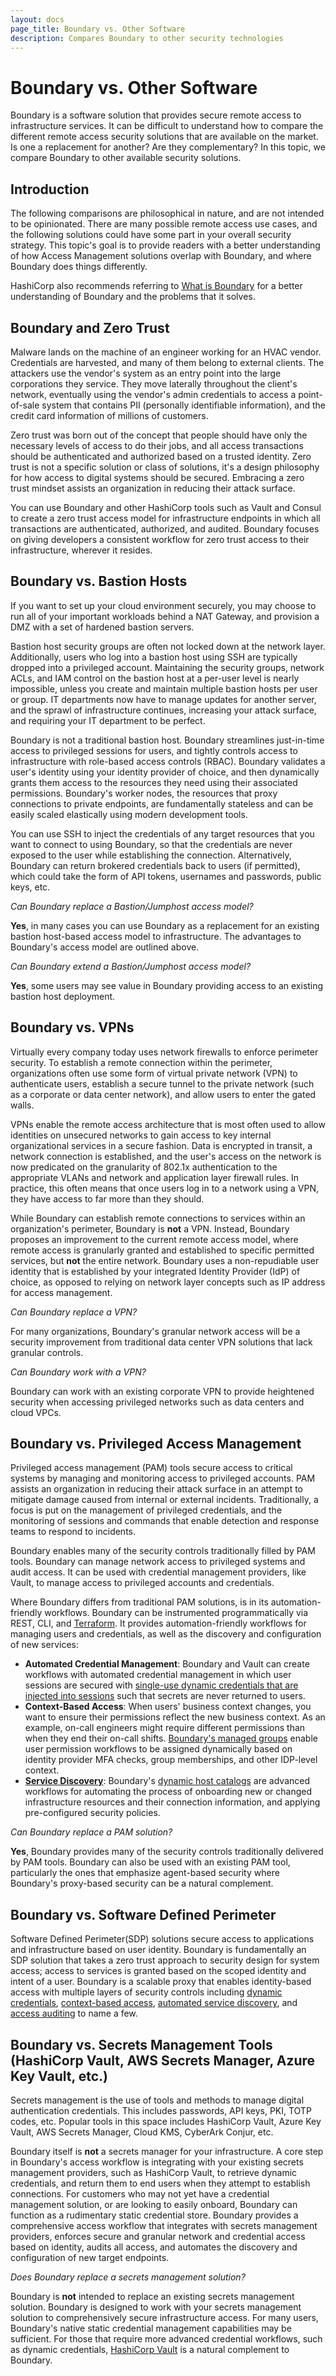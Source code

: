 ```yaml
---
layout: docs
page_title: Boundary vs. Other Software
description: Compares Boundary to other security technologies
---
```


# Boundary vs. Other Software

Boundary is a software solution that provides secure remote access to infrastructure services.
It can be difficult to understand how to compare the different remote access security solutions that are available on the market.
Is one a replacement for another?
Are they complementary?
In this topic, we compare Boundary to other available security solutions.

## Introduction

The following comparisons are philosophical in nature, and are not intended to be opinionated.
There are many possible remote access use cases, and the following solutions could have some part in your overall security strategy.
This topic's goal is to provide readers with a better understanding of how Access Management solutions overlap with Boundary, and where Boundary does things differently.

HashiCorp also recommends referring to [What is Boundary](/docs/what-is-boundary) for a better understanding of Boundary and the problems that it solves.

## Boundary and Zero Trust

Malware lands on the machine of an engineer working for an HVAC vendor.
Credentials are harvested, and many of them belong to external clients.
The attackers use the vendor's system as an entry point into the large corporations they service.
They move laterally throughout the client's network, eventually using the vendor's admin credentials to access a point-of-sale system that contains PII (personally identifiable information), and the credit card information of millions of customers.

Zero trust was born out of the concept that people should have only the necessary levels of access to do their jobs, and all access transactions should be authenticated and authorized based on a trusted identity.
Zero trust is not a specific solution or class of solutions, it's a design philosophy for how access to digital systems should be secured.
Embracing a zero trust mindset assists an organization in reducing their attack surface.

You can use Boundary and other HashiCorp tools such as Vault and Consul to create a zero trust access model for infrastructure endpoints in which all transactions are authenticated, authorized, and audited.
Boundary focuses on giving developers a consistent workflow for zero trust access to their infrastructure, wherever it resides.

## Boundary vs. Bastion Hosts

If you want to set up your cloud environment securely, you may choose to run all of your important workloads behind a NAT Gateway, and provision a DMZ with a set of hardened bastion servers.

Bastion host security groups are often not locked down at the network layer.
Additionally, users who log into a bastion host using SSH are typically dropped into a privileged account.
Maintaining the security groups, network ACLs, and IAM control on the bastion host at a per-user level is nearly impossible, unless you create and maintain multiple bastion hosts per user or group.
IT departments now have to manage updates for another server, and the sprawl of infrastructure continues, increasing your attack surface, and requiring your IT department to be perfect.

Boundary is not a traditional bastion host.
Boundary streamlines just-in-time access to privileged sessions for users, and tightly controls access to infrastructure with role-based access controls (RBAC).
Boundary validates a user's identity using your identity provider of choice, and then dynamically grants them access to the resources they need using their associated permissions.
Boundary's worker nodes, the resources that proxy connections to private endpoints, are fundamentally stateless and can be easily scaled elastically using modern development tools.

You can use SSH to inject the credentials of any target resources that you want to connect to using Boundary, so that the credentials are never exposed to the user while establishing the connection.
Alternatively, Boundary can return brokered credentials back to users (if permitted), which could take the form of API tokens, usernames and passwords, public keys, etc.

_Can Boundary replace a Bastion/Jumphost access model?_

**Yes**, in many cases you can use Boundary as a replacement for an existing bastion host-based access model to infrastructure.
The advantages to Boundary's access model are outlined above.

_Can Boundary extend a Bastion/Jumphost access model?_

**Yes**, some users may see value in Boundary providing access to an existing bastion host deployment.

## Boundary vs. VPNs

Virtually every company today uses network firewalls to enforce perimeter security.
To establish a remote connection within the perimeter, organizations often use some form of virtual private network (VPN) to authenticate users, establish a secure tunnel to the private network (such as a corporate or data center network), and allow users to enter the gated walls.

VPNs enable the remote access architecture that is most often used to allow identities on unsecured networks to gain access to key internal organizational services in a secure fashion.
Data is encrypted in transit, a network connection is established, and the user's access on the network is now predicated on the granularity of 802.1x authentication to the appropriate VLANs and network and application layer firewall rules.
In practice, this often means that once users log in to a network using a VPN, they have access to far more than they should.

While Boundary can establish remote connections to services within an organization's perimeter, Boundary is **not** a VPN.
Instead, Boundary proposes an improvement to the current remote access model, where remote access is granularly granted and established to specific permitted services, but **not** the entire network.
Boundary uses a non-repudiable user identity that is established by your integrated Identity Provider (IdP) of choice, as opposed to relying on network layer concepts such as IP address for access management.

_Can Boundary replace a VPN?_

For many organizations, Boundary's granular network access will be a security improvement from traditional data center VPN solutions that lack granular controls.

_Can Boundary work with a VPN?_

Boundary can work with an existing corporate VPN to provide heightened security when accessing privileged networks such as data centers and cloud VPCs.

## Boundary vs. Privileged Access Management

Privileged access management (PAM) tools secure access to critical systems by managing and monitoring access to privileged accounts.
PAM assists an organization in reducing their attack surface in an attempt to mitigate damage caused from internal or external incidents.
Traditionally, a focus is put on the management of privileged credentials, and the monitoring of sessions and commands that enable detection and response teams to respond to incidents.

Boundary enables many of the security controls traditionally filled by PAM tools.
Boundary can manage network access to privileged systems and audit access.
It can be used with credential management providers, like Vault, to manage access to privileged accounts and credentials.

Where Boundary differs from traditional PAM solutions, is in its automation-friendly workflows.
Boundary can be instrumented programmatically  via REST, CLI, and [Terraform](https://registry.terraform.io/providers/hashicorp/boundary/latest/docs).
It provides automation-friendly workflows for managing users and credentials, as well as the discovery and configuration of new services:

- **Automated Credential Management**: Boundary and Vault can create workflows with automated credential management in which user sessions are secured with [single-use dynamic credentials that are injected into sessions](https://developer.hashicorp.com/boundary/tutorials/access-management/hcp-private-vault-cred-injection) such that secrets are never returned to users.
- **Context-Based Access**: When users' business context changes, you want to ensure their permissions reflect the new business context.
As an example, on-call engineers might require different permissions than when they end their on-call shifts.
[Boundary's managed groups](https://developer.hashicorp.com/boundary/tutorials/access-management/oidc-idp-groups) enable user permission workflows to be assigned dynamically based on identity provider MFA checks, group memberships, and other IDP-level context.
- **[Service Discovery](docs/concepts/service-discovery)**: Boundary's [dynamic host catalogs](https://developer.hashicorp.com/boundary/tutorials/access-management/aws-host-catalogs) are advanced workflows for automating the process of onboarding new or changed infrastructure resources and their connection information, and applying pre-configured security policies.

_Can Boundary replace a PAM solution?_

**Yes**, Boundary provides many of the security controls traditionally delivered by PAM tools.
Boundary can also be used with an existing PAM tool, particularly the ones that emphasize agent-based security where Boundary's proxy-based security can be a natural complement.

## Boundary vs. Software Defined Perimeter

Software Defined Perimeter(SDP) solutions secure access to applications and infrastructure based on user identity.
Boundary is fundamentally an SDP solution that takes a zero trust approach to security design for system access; access to services is granted based on the scoped identity and intent of a user.
Boundary is a scalable proxy that enables identity-based access with multiple layers of security controls including [dynamic credentials](https://developer.hashicorp.com/boundary/tutorials/hcp-administration/hcp-ssh-cred-injection?in=boundary%2Fhcp-administration), [context-based access](https://developer.hashicorp.com/boundary/tutorials/access-management/oidc-idp-groups), [automated service discovery](docs/concepts/service-discovery), and [access auditing](https://developer.hashicorp.com/hcp/docs/boundary/audit-logging) to name a few.

## Boundary vs. Secrets Management Tools (HashiCorp Vault, AWS Secrets Manager, Azure Key Vault, etc.)

Secrets management is the use of tools and methods to manage digital authentication credentials.
This includes passwords, API keys, PKI, TOTP codes, etc.
Popular tools in this space includes HashiCorp Vault, Azure Key Vault, AWS Secrets Manager, Cloud KMS, CyberArk Conjur, etc.

Boundary itself is **not** a secrets manager for your infrastructure.
A core step in Boundary's access workflow is integrating with your existing secrets management providers, such as HashiCorp Vault, to retrieve dynamic credentials, and return them to end users when they attempt to establish connections.
For customers who may not yet have a credential management solution, or are looking to easily onboard, Boundary can function as a rudimentary static credential store.
Boundary provides a comprehensive access workflow that integrates with secrets management providers, enforces secure and granular network and credential access based on identity, audits all access, and automates the discovery and configuration of new target endpoints.

_Does Boundary replace a secrets management solution?_

Boundary is **not** intended to replace an existing secrets management solution.
Boundary is designed to work with your secrets management solution to comprehensively secure infrastructure access.
For many users, Boundary's native static credential management capabilities may be sufficient.
For those that require more advanced credential workflows, such as dynamic credentials, [HashiCorp Vault](https://www.vaultproject.io/) is a natural complement to Boundary.